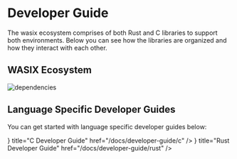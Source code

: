 # Developer Guide

The wasix ecosystem comprises of both Rust and C libraries to support both environments. Below you can see how the libraries are organized and how they interact with each other.

## WASIX Ecosystem

![dependencies](../../assets/wasix-dependencies.png)

## Language Specific Developer Guides

You can get started with language specific developer guides below:


<Cards>
  <Card
    icon={
      <svg viewBox="0 0 38 42" className="">
        <path
          fill="#283593"
          fillRule="evenodd"
          d="M17.903.286a2.247 2.247 0 0 1 2.193 0L36.903 9.72A2.12 2.12 0 0 1 38 11.566v18.867c0 .762-.418 1.466-1.097 1.847l-16.807 9.434a2.247 2.247 0 0 1-2.193 0L1.096 32.28A2.122 2.122 0 0 1 0 30.434V11.567c0-.762.418-1.466 1.097-1.847C4.451 7.837 14.549 2.17 17.903.286z"
          clipRule="evenodd"
          style={{
            fill: "#004482",
            fillOpacity: 1,
          }}
        />
        <path
          fill="#5c6bc0"
          fillRule="evenodd"
          d="M.304 31.404C.038 31.048 0 30.71 0 30.255V11.496c0-.758.417-1.458 1.094-1.836L17.842.28c.677-.379 1.594-.37 2.271.008 3.343 1.872 13.371 7.46 16.714 9.331.27.152.476.335.66.576z"
          clipRule="evenodd"
          style={{
            fill: "#659ad2",
            fillOpacity: 1,
          }}
        />
        <path
          fill="#fff"
          fillRule="evenodd"
          d="M19 7c7.727 0 14 6.273 14 14s-6.273 14-14 14S5 28.727 5 21 11.273 7 19 7zm0 7c3.863 0 7 3.136 7 7 0 3.863-3.137 7-7 7s-7-3.137-7-7c0-3.864 3.136-7 7-7z"
          clipRule="evenodd"
        />
        <path
          fill="#3949ab"
          fillRule="evenodd"
          d="M37.485 10.205c.516.483.506 1.211.506 1.784 0 3.795-.032 14.59.009 18.384.004.396-.127.813-.323 1.127L18.593 21z"
          clipRule="evenodd"
          style={{
            fill: "#00599c",
            fillOpacity: 1,
          }}
        />
      </svg>
    }
    title="C Developer Guide"
    href="/docs/developer-guide/c"
  />
  <Card
    icon={
      <svg viewBox="0 0 32 32" className=" scale-[150%]">
        <path
          fill="currentColor"
          d="M23.738 16.031l-0.873-0.54c-0.007-0.085-0.015-0.17-0.025-0.254l0.75-0.7c0.076-0.071 0.11-0.176 0.090-0.278s-0.092-0.187-0.189-0.223l-0.959-0.359c-0.024-0.083-0.049-0.165-0.075-0.248l0.598-0.831c0.061-0.084 0.073-0.194 0.034-0.291s-0.127-0.165-0.229-0.182l-1.011-0.165c-0.039-0.077-0.080-0.152-0.122-0.227l0.425-0.933c0.043-0.095 0.035-0.205-0.024-0.292s-0.155-0.137-0.26-0.133l-1.026 0.036c-0.053-0.066-0.107-0.132-0.162-0.197l0.236-1c0.024-0.102-0.006-0.208-0.080-0.282s-0.18-0.104-0.281-0.080l-0.999 0.236c-0.065-0.055-0.131-0.109-0.197-0.162l0.036-1.026c0.004-0.104-0.047-0.203-0.133-0.26s-0.197-0.067-0.291-0.024l-0.933 0.425c-0.075-0.041-0.151-0.082-0.227-0.122l-0.165-1.011c-0.017-0.103-0.085-0.19-0.182-0.229s-0.206-0.027-0.29 0.034l-0.831 0.598c-0.082-0.026-0.164-0.051-0.247-0.075l-0.359-0.959c-0.036-0.098-0.121-0.17-0.223-0.19s-0.207 0.014-0.278 0.090l-0.7 0.751c-0.084-0.009-0.169-0.018-0.254-0.025l-0.54-0.873c-0.055-0.088-0.152-0.142-0.256-0.142s-0.201 0.054-0.255 0.142l-0.54 0.873c-0.085 0.007-0.17 0.016-0.255 0.025l-0.7-0.751c-0.071-0.076-0.176-0.11-0.278-0.090s-0.187 0.092-0.223 0.19l-0.359 0.959c-0.083 0.024-0.165 0.049-0.247 0.075l-0.831-0.598c-0.085-0.061-0.195-0.074-0.291-0.034s-0.165 0.127-0.181 0.229l-0.165 1.011c-0.076 0.039-0.152 0.080-0.227 0.122l-0.933-0.425c-0.095-0.043-0.205-0.034-0.292 0.024s-0.137 0.156-0.133 0.26l0.036 1.026c-0.066 0.053-0.132 0.107-0.197 0.162l-1-0.236c-0.101-0.024-0.208 0.007-0.281 0.080s-0.104 0.18-0.080 0.282l0.236 1c-0.055 0.065-0.109 0.13-0.162 0.197l-1.026-0.036c-0.104-0.003-0.202 0.047-0.26 0.133s-0.067 0.197-0.024 0.292l0.425 0.933c-0.041 0.075-0.082 0.15-0.122 0.227l-1.011 0.165c-0.103 0.017-0.189 0.085-0.229 0.182s-0.027 0.206 0.034 0.291l0.598 0.831c-0.026 0.082-0.051 0.165-0.075 0.248l-0.959 0.359c-0.097 0.036-0.169 0.121-0.189 0.223s0.014 0.207 0.090 0.278l0.75 0.7c-0.009 0.085-0.018 0.169-0.025 0.254l-0.873 0.54c-0.088 0.055-0.142 0.151-0.142 0.256s0.054 0.201 0.142 0.255l0.873 0.54c0.007 0.085 0.016 0.17 0.025 0.254l-0.75 0.7c-0.076 0.071-0.11 0.176-0.090 0.278s0.092 0.186 0.189 0.223l0.959 0.359c0.024 0.083 0.049 0.166 0.075 0.248l-0.598 0.831c-0.061 0.085-0.074 0.194-0.034 0.29s0.127 0.165 0.229 0.182l1.011 0.165c0.039 0.077 0.080 0.152 0.122 0.227l-0.425 0.932c-0.043 0.095-0.034 0.205 0.024 0.292s0.157 0.137 0.26 0.133l1.026-0.036c0.053 0.067 0.107 0.132 0.162 0.197l-0.236 1c-0.024 0.102 0.006 0.207 0.080 0.281s0.18 0.104 0.281 0.080l1-0.235c0.065 0.055 0.131 0.109 0.197 0.162l-0.036 1.027c-0.004 0.104 0.047 0.203 0.133 0.26s0.197 0.067 0.292 0.023l0.933-0.425c0.075 0.042 0.151 0.082 0.227 0.122l0.165 1.011c0.017 0.103 0.085 0.19 0.182 0.229s0.206 0.027 0.291-0.033l0.831-0.599c0.082 0.026 0.165 0.051 0.248 0.075l0.359 0.959c0.036 0.097 0.121 0.169 0.223 0.189s0.207-0.014 0.278-0.090l0.7-0.75c0.084 0.010 0.17 0.018 0.255 0.025l0.54 0.873c0.054 0.088 0.151 0.142 0.255 0.142s0.201-0.054 0.255-0.142l0.54-0.873c0.085-0.007 0.17-0.016 0.254-0.025l0.7 0.75c0.071 0.076 0.176 0.11 0.278 0.090s0.186-0.092 0.223-0.189l0.359-0.959c0.083-0.024 0.166-0.049 0.248-0.075l0.831 0.599c0.084 0.061 0.194 0.073 0.29 0.033s0.165-0.127 0.182-0.229l0.165-1.011c0.076-0.040 0.152-0.081 0.227-0.122l0.933 0.425c0.095 0.043 0.205 0.035 0.291-0.023s0.137-0.156 0.133-0.26l-0.036-1.027c0.066-0.053 0.132-0.107 0.197-0.162l1 0.235c0.101 0.024 0.208-0.006 0.281-0.080s0.104-0.18 0.080-0.281l-0.235-1c0.055-0.065 0.109-0.13 0.162-0.197l1.026 0.036c0.104 0.004 0.203-0.046 0.26-0.133s0.067-0.197 0.023-0.292l-0.425-0.932c0.041-0.075 0.082-0.151 0.122-0.227l1.011-0.165c0.103-0.016 0.189-0.085 0.229-0.182s0.027-0.206-0.034-0.29l-0.598-0.831c0.026-0.082 0.051-0.165 0.075-0.248l0.959-0.359c0.097-0.037 0.169-0.121 0.189-0.223 0.021-0.102-0.013-0.207-0.090-0.278l-0.75-0.7c0.009-0.085 0.017-0.169 0.025-0.254l0.873-0.54c0.088-0.054 0.142-0.151 0.142-0.255s-0.054-0.201-0.142-0.256zM17.895 23.272c-0.333-0.072-0.545-0.401-0.474-0.735s0.4-0.547 0.733-0.474c0.334 0.071 0.546 0.4 0.474 0.734s-0.4 0.546-0.733 0.475zM17.598 21.266c-0.304-0.065-0.603 0.128-0.668 0.433l-0.31 1.447c-0.957 0.434-2.018 0.675-3.137 0.675-1.144 0-2.229-0.253-3.203-0.706l-0.31-1.446c-0.065-0.304-0.364-0.498-0.668-0.433l-1.277 0.274c-0.237-0.244-0.457-0.504-0.66-0.778h6.213c0.070 0 0.117-0.013 0.117-0.077v-2.198c0-0.064-0.047-0.077-0.117-0.077h-1.817v-1.393h1.965c0.179 0 0.959 0.051 1.208 1.048 0.078 0.306 0.25 1.304 0.367 1.623 0.117 0.358 0.592 1.073 1.099 1.073h3.096c0.035 0 0.073-0.004 0.112-0.011-0.215 0.292-0.45 0.568-0.704 0.826l-1.306-0.281zM9.006 23.242c-0.333 0.072-0.662-0.141-0.733-0.475s0.141-0.663 0.474-0.735c0.333-0.071 0.662 0.141 0.733 0.475s-0.141 0.663-0.474 0.735zM6.649 13.685c0.138 0.312-0.002 0.678-0.314 0.816s-0.676-0.002-0.815-0.315c-0.138-0.312 0.002-0.677 0.314-0.816s0.676 0.002 0.815 0.315zM5.925 15.402l1.33-0.591c0.284-0.126 0.412-0.459 0.286-0.744l-0.274-0.62h1.077v4.856h-2.174c-0.189-0.663-0.29-1.362-0.29-2.085 0-0.276 0.015-0.549 0.043-0.817zM11.762 14.931v-1.431h2.566c0.133 0 0.936 0.153 0.936 0.754 0 0.499-0.616 0.677-1.123 0.677l-2.379 0zM21.085 16.219c0 0.19-0.007 0.378-0.021 0.564h-0.78c-0.078 0-0.11 0.051-0.11 0.128v0.358c0 0.843-0.476 1.027-0.892 1.073-0.397 0.045-0.837-0.166-0.891-0.409-0.234-1.316-0.624-1.597-1.24-2.083 0.765-0.485 1.56-1.201 1.56-2.16 0-1.035-0.71-1.687-1.193-2.006-0.679-0.447-1.43-0.537-1.632-0.537h-8.067c1.094-1.221 2.576-2.085 4.253-2.4l0.951 0.998c0.215 0.225 0.571 0.233 0.796 0.018l1.064-1.018c2.229 0.415 4.117 1.803 5.204 3.707l-0.728 1.645c-0.126 0.285 0.003 0.618 0.287 0.744l1.402 0.623c0.024 0.249 0.037 0.501 0.037 0.755zM13.024 7.899c0.246-0.236 0.637-0.227 0.873 0.020s0.226 0.639-0.021 0.874c-0.246 0.236-0.637 0.227-0.873-0.020s-0.226-0.638 0.021-0.874zM20.252 13.715c0.138-0.312 0.503-0.453 0.815-0.315s0.452 0.504 0.314 0.816c-0.138 0.312-0.503 0.453-0.815 0.315s-0.452-0.504-0.314-0.816z"
        />
      </svg>
    }
    title="Rust Developer Guide"
    href="/docs/developer-guide/rust"
  />
</Cards>
